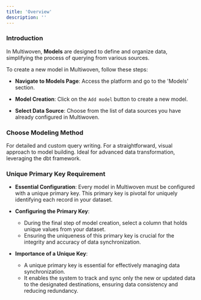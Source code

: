 ```yaml
---
title: 'Overview'
description: ''
---
```


### Introduction

In Multiwoven, **Models** are designed to define and organize data, simplifying the process of querying from various sources.

To create a new model in Multiwoven, follow these steps:

- **Navigate to Models Page**: Access the platform and go to the 'Models' section.

- **Model Creation**: Click on the `Add model` button to create a new model.

- **Select Data Source**: Choose from the list of data sources you have already configured in Multiwoven.

### Choose Modeling Method

<Tabs>
  <Tab title="SQL Editor">
    For detailed and custom query writing.
  </Tab>
  <Tab title="Table Selector">
    For a straightforward, visual approach to model building.
  </Tab>
  <Tab title="dbt Tools">
    Ideal for advanced data transformation, leveraging the dbt framework.
  </Tab>
</Tabs>

### Unique Primary Key Requirement

- **Essential Configuration**:
    Every model in Multiwoven must be configured with a unique primary key.
    This primary key is pivotal for uniquely identifying each record in your dataset.

- **Configuring the Primary Key**:
  - During the final step of model creation, select a column that holds unique values from your dataset.
  - Ensuring the uniqueness of this primary key is crucial for the integrity and accuracy of data synchronization.

- **Importance of a Unique Key**:
  - A unique primary key is essential for effectively managing data synchronization.
  - It enables the system to track and sync only the new or updated data to the designated destinations, ensuring data consistency and reducing redundancy.
